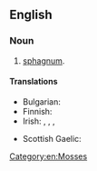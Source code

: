 {{also|peat-moss}}

==English==

===Noun===
{{en-noun|~}}

# [[sphagnum]].

====Translations====
{{trans-top|sphagnum}}
* Bulgarian: {{t|bg|торфен мъх|m}}
* Finnish: {{t+|fi|rahkasammal}}
* Irish: {{t|ga| caonach móna|m}}, {{t|ga|fionnmhóin|f}}, {{t+|ga|móin|f}}, {{t|ga|súsán|m}}
{{trans-mid}}
* Scottish Gaelic: {{t|gd|mòinteach|f}}
{{trans-bottom}}

[[Category:en:Mosses]]